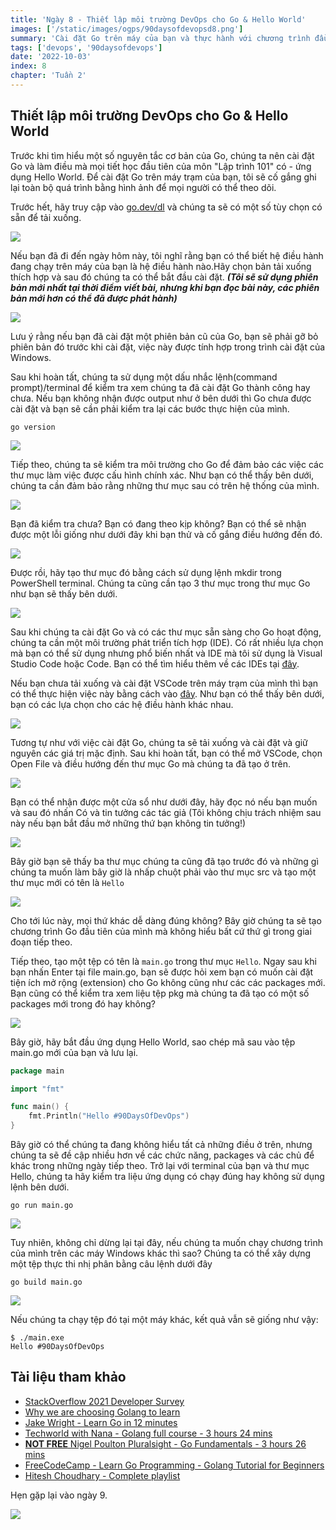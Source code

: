 ```yaml
---
title: 'Ngày 8 - Thiết lập môi trường DevOps cho Go & Hello World'
images: ['/static/images/ogps/90daysofdevopsd8.png']
summary: 'Cài đặt Go trên máy của bạn và thực hành với chương trình đầu tiên - Hello world'
tags: ['devops', '90daysofdevops']
date: '2022-10-03'
index: 8
chapter: 'Tuần 2'
---
```


<TOCInline toc={props.toc} asDisclosure />

## Thiết lập môi trường DevOps cho Go & Hello World

Trước khi tìm hiểu một số nguyên tắc cơ bản của Go, chúng ta nên cài đặt Go và làm điều mà mọi tiết học đầu tiên của môn "Lập trình 101" có - ứng dụng Hello World. Để cài đặt Go trên máy trạm của bạn, tôi sẽ cố gắng ghi lại toàn bộ quá trình bằng hình ảnh để mọi người có thể theo dõi.

Trước hết, hãy truy cập vào [go.dev/dl](https://go.dev/dl/) và chúng ta sẽ có một số tùy chọn có sẵn để tải xuống.

![](/static/images/assets/Day8_Go1.png)

Nếu bạn đã đi đến ngày hôm này, tôi nghĩ rằng bạn có thể biết hệ điều hành đang chạy trên máy của bạn là hệ điều hành nào.Hãy chọn bản tải xuống thích hợp và sau đó chúng ta có thể bắt đầu cài đặt. **_(Tôi sẽ sử dụng phiên bản mới nhất tại thời điểm viết bài, nhưng khi bạn đọc bài này, các phiên bản mới hơn có thể đã được phát hành)_**

![](/static/images/assets/Day8_Go2.png)

Lưu ý rằng nếu bạn đã cài đặt một phiên bản cũ của Go, bạn sẽ phải gỡ bỏ phiên bản đó trước khi cài đặt, việc này được tính hợp trong trình cài đặt của Windows.

Sau khi hoàn tất, chúng ta sử dụng một dấu nhắc lệnh(command prompt)/terminal để kiểm tra xem chúng ta đã cài đặt Go thành công hay chưa. Nếu bạn không nhận được output như ở bên dưới thì Go chưa được cài đặt và bạn sẽ cần phải kiểm tra lại các bước thực hiện của mình.

```shell
go version
```

![](/static/images/assets/Day8_Go3.png)

Tiếp theo, chúng ta sẽ kiểm tra môi trường cho Go để đảm bảo các việc các thư mục làm việc được cấu hình chính xác. Như bạn có thể thấy bên dưới, chúng ta cần đảm bảo rằng những thư mục sau có trên hệ thống của mình.

![](/static/images/assets/Day8_Go4.png)

Bạn đã kiểm tra chưa? Bạn có đang theo kịp không? Bạn có thể sẽ nhận được một lỗi giống như dưới đây khi bạn thử và cố gắng điều hướng đến đó.

![](/static/images/assets/Day8_Go5.png)

Được rồi, hãy tạo thư mục đó bằng cách sử dụng lệnh mkdir trong PowerShell terminal. Chúng ta cũng cần tạo 3 thư mục trong thư mục Go như bạn sẽ thấy bên dưới.

![](/static/images/assets/Day8_Go6.png)

Sau khi chúng ta cài đặt Go và có các thư mục sẵn sàng cho Go hoạt động, chúng ta cần một môi trường phát triển tích hợp (IDE). Có rất nhiều lựa chọn mà bạn có thể sử dụng nhưng phổ biến nhất và IDE mà tôi sử dụng là Visual Studio Code hoặc Code. Bạn có thể tìm hiểu thêm về các IDEs tại [đây](https://www.youtube.com/watch?v=vUn5akOlFXQ).

Nếu bạn chưa tải xuống và cài đặt VSCode trên máy trạm của mình thì bạn có thể thực hiện việc này bằng cách vào [đây](https://code.visualstudio.com/download). Như bạn có thể thấy bên dưới, bạn có các lựa chọn cho các hệ điều hành khác nhau.

![](/static/images/assets/Day8_Go7.png)

Tương tự như với việc cài đặt Go, chúng ta sẽ tải xuống và cài đặt và giữ nguyên các giá trị mặc định. Sau khi hoàn tất, bạn có thể mở VSCode, chọn Open File và điều hướng đến thư mục Go mà chúng ta đã tạo ở trên.

![](/static/images/assets/Day8_Go8.png)

Bạn có thể nhận được một cửa sổ như dưới đây, hãy đọc nó nếu bạn muốn và sau đó nhấn Có và tin tưởng các tác giả (Tôi không chịu trách nhiệm sau này nếu bạn bắt đầu mở những thứ bạn không tin tưởng!)

![](/static/images/assets/Day08_Go14.png)

Bây giờ bạn sẽ thấy ba thư mục chúng ta cũng đã tạo trước đó và những gì chúng ta muốn làm bây giờ là nhấp chuột phải vào thư mục src và tạo một thư mục mới có tên là `Hello`

![](/static/images/assets/Day8_Go9.png)

Cho tới lúc này, mọi thứ khác dễ dàng đúng không? Bây giờ chúng ta sẽ tạo chương trình Go đầu tiên của mình mà không hiểu bất cứ thứ gì trong giai đoạn tiếp theo.

Tiếp theo, tạo một tệp có tên là `main.go` trong thư mục `Hello`. Ngay sau khi bạn nhấn Enter tại file main.go, bạn sẽ được hỏi xem bạn có muốn cài đặt tiện ích mở rộng (extension) cho Go không cũng như các các packages mới. Bạn cũng có thể kiểm tra xem liệu tệp pkg mà chúng ta đã tạo có một số packages mới trong đó hay không?

![](/static/images/assets/Day8_Go10.png)

Bây giờ, hãy bắt đầu ứng dụng Hello World, sao chép mã sau vào tệp main.go mới của bạn và lưu lại.

```go:main.go
package main

import "fmt"

func main() {
    fmt.Println("Hello #90DaysOfDevOps")
}
```

Bây giờ có thể chúng ta đang không hiểu tất cả những điều ở trên, nhưng chúng ta sẽ đề cập nhiều hơn về các chức năng, packages và các chủ để khác trong những ngày tiếp theo. Trở lại với terminal của bạn và thư mục Hello, chúng ta hãy kiểm tra liệu ứng dụng có chạy đúng hay không sử dụng lệnh bên dưới.

```shell
go run main.go
```

![](/static/images/assets/Day8_Go11.png)

Tuy nhiên, không chỉ dừng lại tại đây, nếu chúng ta muốn chạy chương trình của mình trên các máy Windows khác thì sao? Chúng ta có thể xây dựng một tệp thực thi nhị phân bằng câu lệnh dưới đây

```shell
go build main.go
```

![](/static/images/assets/Day8_Go12.png)

Nếu chúng ta chạy tệp đó tại một máy khác, kết quả vẫn sẽ giống như vậy:

```shell
$ ./main.exe
Hello #90DaysOfDevOps
```

## Tài liệu tham khảo

- [StackOverflow 2021 Developer Survey](https://insights.stackoverflow.com/survey/2021)
- [Why we are choosing Golang to learn](https://www.youtube.com/watch?v=7pLqIIAqZD4&t=9s)
- [Jake Wright - Learn Go in 12 minutes](https://www.youtube.com/watch?v=C8LgvuEBraI&t=312s)
- [Techworld with Nana - Golang full course - 3 hours 24 mins](https://www.youtube.com/watch?v=yyUHQIec83I)
- [**NOT FREE** Nigel Poulton Pluralsight - Go Fundamentals - 3 hours 26 mins](https://www.pluralsight.com/courses/go-fundamentals)
- [FreeCodeCamp - Learn Go Programming - Golang Tutorial for Beginners](https://www.youtube.com/watch?v=YS4e4q9oBaU&t=1025s)
- [Hitesh Choudhary - Complete playlist](https://www.youtube.com/playlist?list=PLRAV69dS1uWSR89FRQGZ6q9BR2b44Tr9N)

Hẹn gặp lại vào ngày 9.

![](/static/images/assets/Day8_Go13.png)
